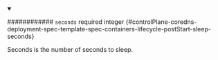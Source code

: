 
<details className="config-field" data-expandable="false" open>
<summary>

############ `seconds` <span className="config-field-required" data-required="false">required</span> <span className="config-field-type">integer</span> <span className="config-field-default"></span> <span className="config-field-enum"></span> {#controlPlane-coredns-deployment-spec-template-spec-containers-lifecycle-postStart-sleep-seconds}

Seconds is the number of seconds to sleep.

</summary>



</details>
